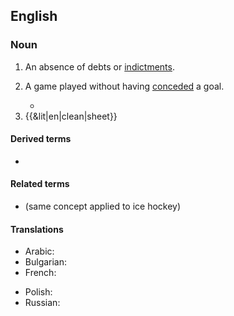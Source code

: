 ==English==

===Noun===
{{en-noun}}

# An absence of debts or [[indictment|indictments]].
# {{lb|en|soccer}} A game played without having [[conceded]] a goal.
#* {{quote-journal
|en
|date=February 6, 2011
|author=Alistair Magowan
|title=West Ham 0 - 1 Birmingham
|work=BBC
|url=http://news.bbc.co.uk/sport2/hi/football/eng_prem/9385585.stm
|page=
|passage=Birmingham had their defence to thank for a '''clean sheet''', although they were lucky to escape when {{w|Manuel da Costa}} shot off-target and then headed wide.}}
# {{&lit|en|clean|sheet}}

====Derived terms====
* {{l|en|start with a clean sheet}}

====Related terms====
* {{l|en|shutout}} (same concept applied to ice hockey)

====Translations====
{{trans-top|(soccer) game played without having conceded a goal}}
* Arabic: {{t|ar|شِباكٌ نَظِيفَةٌ|f-p}}
* Bulgarian: {{t|bg|суха мрежа|f}}
* French: {{t+|fr|cage inviolée|f}}
{{trans-mid}}
* Polish: {{t|pl|czyste konto|m}}
* Russian: {{t|ru|вы́игрыш всуху́ю|m}}
{{trans-bottom}}